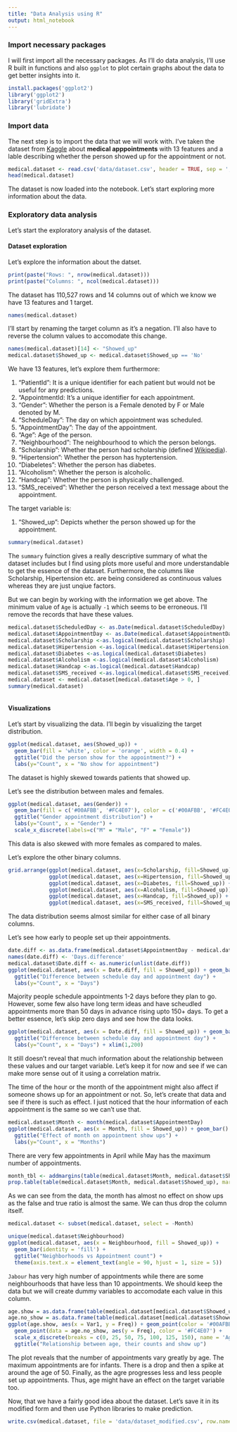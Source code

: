 ```yaml
---
title: "Data Analysis using R"
output: html_notebook
---
```


### Import necessary packages

I will first import all the necessary packages. As I'll do data analysis, I'll use R built in functions and also `ggplot` to plot certain graphs about the data to get better insights into it.

```r
install.packages('ggplot2')
library('ggplot2')
library('gridExtra')
library('lubridate')
```

### Import data

The next step is to import the data that we will work with. I've taken the dataset from [Kaggle](https://www.kaggle.com/joniarroba/noshowappointments/download) about **medical apppointments** with 13 features and a lable describing whether the person showed up for the appointment or not.

```r
medical.dataset <- read.csv('data/dataset.csv', header = TRUE, sep = ',')
head(medical.dataset)
```

The dataset is now loaded into the notebook. Let's start exploring more information about the data.

### Exploratory data analysis

Let's start the exploratory analysis of the dataset.

#### Dataset exploration

Let's explore the information about the datset.

```r
print(paste("Rows: ", nrow(medical.dataset)))
print(paste("Columns: ", ncol(medical.dataset)))
```

The dataset has 110,527 rows and 14 columns out of which we know we have 13 features and 1 target.

```r
names(medical.dataset)
```

I'll start by renaming the target column as it's a negation. I'll also have to reverse the column values to accomodate this change.

```r
names(medical.dataset)[14] <- "Showed_up"
medical.dataset$Showed_up <- medical.dataset$Showed_up == 'No'
```

We have 13 features, let's explore them furthermore:

1. "PatientId": It is a unique identifier for each patient but would not be useful for any predictions.
2. "AppointmentId: It's a unique identifier for each appointment.
3. "Gender": Whether the person is a Female denoted by F or Male denoted by M.
4. "ScheduleDay": The day on which appointment was scheduled.
5. "AppointmentDay": The day of the appointment.
6. "Age": Age of the person.
7. "Neighbourhood": The neighbourhood to which the person belongs.
8. "Scholarship": Whether the person had scholarship (defined [Wikipedia](https://en.wikipedia.org/wiki/Bolsa_Fam%C3%ADlia)).
9. "Hipertension": Whether the person has hyptertension.
10. "Diabeletes": Whether the person has diabetes.
11. "Alcoholism": Whether the person is alcoholic.
12. "Handcap": Whether the person is physically challenged.
13. "SMS_received": Whether the person received a text message about the appointment.

The target variable is:

1. "Showed_up": Depicts whether the person showed up for the appointment.

```r
summary(medical.dataset)
```

The `summary` fuinction gives a really descriptive summary of what the dataset includes but I find using plots more useful and more understandable to get the essence of the dataset. Furthermore, the columns like Scholarship, Hipertension etc. are being considered as continuous values whereas they are just unqiue factors.

But we can begin by working with the information we get above. The minimum value of `Age` is actually `-1` which seems to be erroneous. I'll remove the records that have these values.

```r
medical.dataset$ScheduledDay <- as.Date(medical.dataset$ScheduledDay)
medical.dataset$AppointmentDay <- as.Date(medical.dataset$AppointmentDay)
medical.dataset$Scholarship <-as.logical(medical.dataset$Scholarship)
medical.dataset$Hipertension <-as.logical(medical.dataset$Hipertension)
medical.dataset$Diabetes <-as.logical(medical.dataset$Diabetes)
medical.dataset$Alcoholism <-as.logical(medical.dataset$Alcoholism)
medical.dataset$Handcap <-as.logical(medical.dataset$Handcap)
medical.dataset$SMS_received <-as.logical(medical.dataset$SMS_received)
medical.dataset <- medical.dataset[medical.dataset$Age > 0, ]
summary(medical.dataset)
```

```r
```

#### Visualizations

Let's start by visualizing the data. I'll begin by visualizing the target distribution.

```r
ggplot(medical.dataset, aes(Showed_up)) + 
  geom_bar(fill = 'white', color = 'orange', width = 0.4) + 
  ggtitle("Did the person show for the appointment?") + 
  labs(y="Count", x = "No show for appointment")
```

The dataset is highly skewed towards patients that showed up.

Let's see the distribution between males and females.

```r
ggplot(medical.dataset, aes(Gender)) + 
  geom_bar(fill = c('#00AFBB', '#FC4E07'), color = c('#00AFBB', '#FC4E07'), width = 0.4) + 
  ggtitle("Gender appointment distribution") + 
  labs(y="Count", x = "Gender") +
  scale_x_discrete(labels=c("M" = "Male", "F" = "Female"))
```

This data is also skewed with more females as compared to males.

Let's explore the other binary columns.

```r
grid.arrange(ggplot(medical.dataset, aes(x=Scholarship, fill=Showed_up)) + geom_bar(position="fill"),
             ggplot(medical.dataset, aes(x=Hipertension, fill=Showed_up)) + geom_bar(position="fill"),
             ggplot(medical.dataset, aes(x=Diabetes, fill=Showed_up)) + geom_bar(position="fill"),
             ggplot(medical.dataset, aes(x=Alcoholism, fill=Showed_up)) + geom_bar(position="fill"),
             ggplot(medical.dataset, aes(x=Handcap, fill=Showed_up)) + geom_bar(position="fill"),
             ggplot(medical.dataset, aes(x=SMS_received, fill=Showed_up)) + geom_bar(position="fill"), ncol = 2)
```

The data distribution seems almost similar for either case of all binary columns.

Let's see how early to people set up their appointments.

```r
date.diff <- as.data.frame(medical.dataset$AppointmentDay - medical.dataset$ScheduledDay)
names(date.diff) <- 'Days.difference'
medical.dataset$Date.diff <- as.numeric(unlist(date.diff))
ggplot(medical.dataset, aes(x = Date.diff, fill = Showed_up)) + geom_bar() +
  ggtitle("Difference between schedule day and appointment day") +
  labs(y="Count", x = "Days")
```

Majority people schedule appointments 1-2 days before they plan to go. However, some few also have long term ideas and have scheudled appointments more than 50 days in advance rising upto 150+ days. To get a better essence, let's skip zero days and see how the data looks.

```r
ggplot(medical.dataset, aes(x = Date.diff, fill = Showed_up)) + geom_bar() +
  ggtitle("Difference between schedule day and appointment day") +
  labs(y="Count", x = "Days") + xlim(1,200)
```

It still doesn't reveal that much information about the relationship between these values and our target variable. Let's keep it for now and see if we can make more sense out of it using a correlation matrix.

The time of the hour or the month of the appointment might also affect if someone shows up for an appointment or not. So, let's create that data and see if there is such as effect. I just noticed that the hour information of each appointment is the same so we can't use that.

```r
medical.dataset$Month <- month(medical.dataset$AppointmentDay)
ggplot(medical.dataset, aes(x = Month, fill = Showed_up)) + geom_bar() +
  ggtitle("Effect of month on appointment show ups") +
  labs(y="Count", x = "Months")
```

There are very few appointments in April while May has the maximum number of appointments.

```r
month_tbl <- addmargins(table(medical.dataset$Month, medical.dataset$Showed_up))
prop.table(table(medical.dataset$Month, medical.dataset$Showed_up), margin = 1)
```

As we can see from the data, the month has almost no effect on show ups as the false and true ratio is almost the same. We can thus drop the column itself.

```r
medical.dataset <- subset(medical.dataset, select = -Month)
```

```r
unique(medical.dataset$Neighbourhood)
ggplot(medical.dataset, aes(x = Neighbourhood, fill = Showed_up)) + 
  geom_bar(identity = 'fill') + 
  ggtitle("Neighborhoods vs Appointment count") + 
  theme(axis.text.x = element_text(angle = 90, hjust = 1, size = 5))
```

`Jabour` has very high number of appointments while there are some neighbourhoods that have less than 10 appointments. We should keep the data but we will create dummy variables to accomodate each value in this column.

```r
age.show = as.data.frame(table(medical.dataset[medical.dataset$Showed_up == 'TRUE', ]$Age))
age.no_show = as.data.frame(table(medical.dataset[medical.dataset$Showed_up == 'FALSE', ]$Age))
ggplot(age.show, aes(x = Var1, y = Freq)) + geom_point(color = '#00AFBB') + geom_smooth(method = lm) +
  geom_point(data = age.no_show, aes(y = Freq), color = '#FC4E07') +
  scale_x_discrete(breaks = c(0, 25, 50, 75, 100, 125, 150), name = 'Age') +
  ggtitle("Relationship between age, their counts and show up")
```

The plot reveals that the number of appointments vary greatly by age. The maximum appointments are for infants. There is a drop and then a spike at around the age of 50. Finally, as the agre progresses less and less people set up appointments. Thus, age might have an effect on the target variable too.

Now, that we have a fairly good idea about the dataset. Let's save it in its modified form and then use Python libraries to make prediction.

```r
write.csv(medical.dataset, file = 'data/dataset_modified.csv', row.names = FALSE)
```